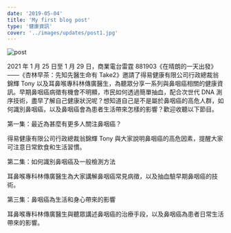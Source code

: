 ```yaml
---
date: '2019-05-04'
title: 'My first blog post'
type: '健康資訊'
cover: '../images/updates/post1.jpg'
---
```


![post](../images/updates/post1.jpg)

2021 年 1 月 25 日至 1 月 29 日，商業電台雷霆 881903《在晴朗的一天出發》——《杏林早茶：先知先醫生命有 Take2》邀請了得易健康有限公司行政總裁翁錦輝 Tony 以及耳鼻喉專科林傳廣醫生，為聽眾分享一系列與鼻咽癌相關的健康資訊。早期鼻咽癌病徵有機會不明顯，市民如何透過簡單抽血，配合次世代 DNA 測序技術，盡早了解自己健康狀況呢？想知道自己是不是屬於鼻咽癌的高危人群，如何識別鼻咽癌，以及鼻咽癌會為患者生活帶來怎樣的影響？歡迎收聽以下節目。

第一集：最近為甚麼有更多人關注鼻咽癌？

得易健康有限公司行政總裁翁錦輝 Tony 與大家說明鼻咽癌的高危因素，提醒大家可注意日常飲食和生活習慣。

第二集：如何識別鼻咽癌及一般檢測方法

耳鼻喉專科林傳廣醫生為大家講解鼻咽癌常見病徵，以及抽血驗早期鼻咽癌的技術。

第三集：鼻咽癌為生活和身心帶來的影響

耳鼻喉專科林傳廣醫生與聽眾講述鼻咽癌的治療手段，以及鼻咽癌為患者日常生活帶來的影響。
